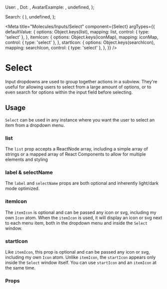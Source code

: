 




  User: <FiUser color={color.gray[500]} strokeWidth="2px" />,
  Dot: <Dot color={color.kermit[500]} />,
  AvatarExample: <AvatarExample width="24px" />,
  undefined,
};

  Search: (
    <Flex marginRight={8}>
      <FiSearch color={color.gray[500]} strokeWidth="2px" />
    </Flex>
  ),
  undefined,
};

<Meta
  title="Molecules/Inputs/Select"
  component={Select}
  argTypes={{
    defaultValue: {
      options: Object.keys(list),
      mapping: list,
      control: { type: 'select' },
    },
    itemIcon: {
      options: Object.keys(iconMap),
      mapping: iconMap,
      control: { type: 'select' },
    },
    startIcon: {
      options: Object.keys(searchIcon),
      mapping: searchIcon,
      control: { type: 'select' },
    },
  }}
/>

# Select

Input dropdowns are used to group together actions in a subview. They're useful for allowing users to select from a
large amount of options, or to even search for options within the input field before selecting.

## Usage

`Select` can be used in any instance where you want the user to select an item from a dropdown menu.

### list

The `list` prop accepts a ReactNode array, including a simple array of strings or a mapped array of React Components to
allow for multiple elements and styling

### label & selectName

The `label` and `selectName` props are both optional and inherently light/dark mode optimized.

### itemIcon

The `itemIcon` is optional and can be passed any icon or svg, including my own `Icon` atom. When the `itemIcon` is used,
it will display an icon or svg next to each menu item, both in the dropdown menu and inside the `Select` window.

### startIcon

Like `itemIcon`, this prop is optional and can be passed any icon or svg, including my own `Icon` atom. Unlike
`itemIcon`, the `startIcon` appears only inside the `Select` window itself. You can use `startIcon` and an `itemIcon` at
the same time.

<Canvas>
  <Story name="Select" story={stories.select} />
</Canvas>

### Props

<ArgsTable story="Select" />
